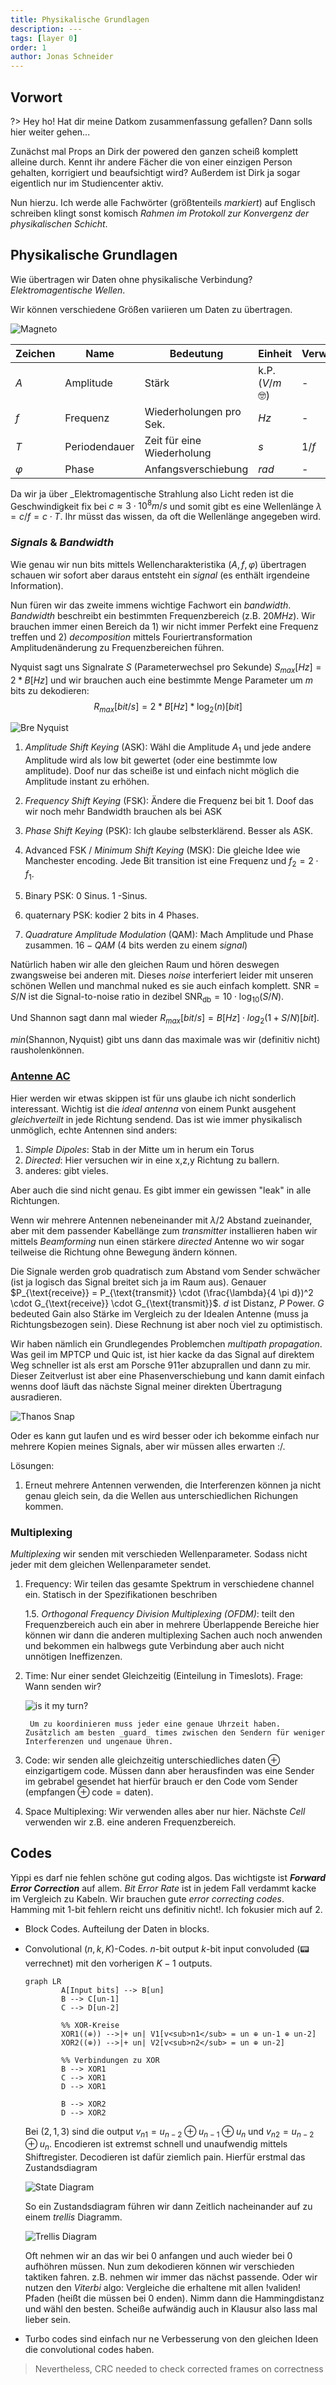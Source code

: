 ```yaml
---
title: Physikalische Grundlagen
description: ---
tags: [layer 0]
order: 1
author: Jonas Schneider
---
```


## Vorwort

?> Hey ho! Hat dir meine Datkom zusammenfassung gefallen? Dann solls hier weiter gehen...

Zunächst mal Props an Dirk der powered den ganzen scheiß komplett alleine durch. Kennt ihr andere Fächer die von einer einzigen Person gehalten, korrigiert und beaufsichtigt wird?
Außerdem ist Dirk ja sogar eigentlich nur im Studiencenter aktiv.

Nun hierzu. Ich werde alle Fachwörter (größtenteils _markiert_) auf Englisch schreiben klingt sonst komisch _Rahmen im Protokoll zur Konvergenz der physikalischen Schicht_.

## Physikalische Grundlagen

Wie übertragen wir Daten ohne physikalische Verbindung? _Elektromagentische Wellen_.

Wir können verschiedene Größen variieren um Daten zu übertragen.

![Magneto](/summary-assets/syscom/mit/wave-characteristics.png)

| Zeichen | Name      | Bedeutung            | Einheit | Verwandheit |
| ------- | --------- | -------------------- | ------- | ----------- |
| $A$     | Amplitude | Stärk | k.P. ($V/m$ 🤓) | - |
| $f$     | Frequenz | Wiederholungen pro Sek.| $Hz$ | - |
| $T$ | Periodendauer | Zeit für eine Wiederholung | $s$ | $1/f$ |
| $\varphi$ | Phase | Anfangsverschiebung | $rad$ | - |

Da wir ja über _Elektromagentische Strahlung also Licht reden ist die Geschwindigkeit fix bei $c \approx 3 \cdot 10^8 m/s$ und somit gibt es eine Wellenlänge $\lambda = c/f = c \cdot T$. Ihr müsst das wissen, da oft die Wellenlänge angegeben wird.


### _Signals_ & _Bandwidth_

Wie genau wir nun bits mittels Wellencharakteristika $(A,f,\varphi)$ übertragen schauen wir sofort aber daraus entsteht ein _signal_ (es enthält irgendeine Information).

Nun füren wir das zweite immens wichtige Fachwort ein _bandwidth_. _Bandwidth_ beschreibt ein bestimmten Frequenzbereich (z.B. $20MHz$). Wir brauchen immer einen Bereich da 1) wir nicht immer Perfekt eine Frequenz treffen und 2) _decomposition_ mittels Fouriertransformation Amplitudenänderung zu Frequenzbereichen führen.

Nyquist sagt uns Signalrate $S$ (Parameterwechsel pro Sekunde) $S_{max} [Hz] = 2 * B [Hz]$ und wir brauchen auch eine bestimmte Menge Parameter um $m$ bits zu dekodieren: $$R_{max} [bit/s] = 2 * B [Hz] * \log_2(n) [bit]$$

![Bre Nyquist](https://www.projectrhea.org/rhea/images/thumb/b/b4/Harry_Nyquist.jpg/180px-Harry_Nyquist.jpg)

1. _Amplitude Shift Keying_ (ASK): Wähl die Amplitude $A_1$ und jede andere Amplitude wird als low bit gewertet (oder eine bestimmte low amplitude).
    Doof nur das scheiße ist und einfach nicht möglich die Amplitude instant zu erhöhen.

2. _Frequency Shift Keying_ (FSK): Ändere die Frequenz bei bit 1. Doof das wir noch mehr Bandwidth brauchen als bei ASK
3. _Phase Shift Keying_ (PSK): Ich glaube selbsterklärend. Besser als ASK.
4. Advanced FSK / _Minimum Shift Keying_ (MSK): Die gleiche Idee wie Manchester encoding. Jede Bit transition ist eine Frequenz und $f_2 = 2 \cdot f_1$.
5. Binary PSK: $0$ Sinus. $1$ -Sinus.
6. quaternary PSK: kodier 2 bits in 4 Phases.
7. _Quadrature Amplitude Modulation_ (QAM): Mach Amplitude und Phase zusammen. $16-QAM$ (4 bits werden zu einem _signal_)

Natürlich haben wir alle den gleichen Raum und hören deswegen zwangsweise bei anderen mit. Dieses _noise_ interferiert leider mit unseren schönen Wellen und manchmal nuked es sie auch einfach komplett. $\text{SNR} = S / N$ ist die Signal-to-noise ratio in dezibel $\text{SNR}_{\text{db}} = 10 \cdot \log_10(S/N)$.

Und Shannon sagt dann mal wieder $R_{max} [bit/s] = B [Hz] \cdot log_2 (1 + S/N) [bit]$.

$min(\text{Shannon}, \text{Nyquist})$ gibt uns dann das maximale was wir (definitiv nicht) rausholenkönnen.


### [Antenne AC](https://www.antenneac.de/)

Hier werden wir etwas skippen ist für uns glaube ich nicht sonderlich interessant. Wichtig ist die _ideal antenna_ von einem Punkt ausgehent *gleichverteilt* in jede Richtung sendend. Das ist wie immer physikalisch unmöglich, echte Antennen sind anders:

1. _Simple Dipoles_: Stab in der Mitte um in herum ein Torus
2. _Directed_: Hier versuchen wir in eine x,z,y Richtung zu ballern.
3. anderes: gibt vieles. 

Aber auch die sind nicht genau. Es gibt immer ein gewissen "leak" in alle Richtungen.

Wenn wir mehrere Antennen nebeneinander mit $\lambda / 2$ Abstand zueinander, aber mit dem passender Kabellänge zum _transmitter_ installieren haben wir mittels _Beamforming_ nun einen stärkere _directed_ Antenne wo wir sogar teilweise die Richtung ohne Bewegung ändern können.


Die Signale werden grob quadratisch zum Abstand vom Sender schwächer (ist ja logisch das Signal breitet sich ja im Raum aus). Genauer $P_{\text{receive}} = P_{\text{transmit}} \cdot (\frac{\lambda}{4 \pi d})^2 \cdot G_{\text{receive}} \cdot G_{\text{transmit}}$. $d$ ist Distanz, $P$ Power. $G$ bedeuted Gain also Stärke im Vergleich zu der Idealen Antenne (muss ja Richtungsbezogen sein). Diese Rechnung ist aber noch viel zu optimistisch.

Wir haben nämlich ein Grundlegendes Problemchen _multipath propagation_. Was geil im MPTCP und Quic ist, ist hier kacke da das Signal auf direktem Weg schneller ist als erst am Porsche 911er abzuprallen und dann zu mir. Dieser Zeitverlust ist aber eine Phasenverschiebung und kann damit einfach wenns doof läuft das nächste Signal meiner direkten Übertragung  ausradieren.

![Thanos Snap](https://media4.giphy.com/media/v1.Y2lkPTc5MGI3NjExbXExbTZiM29lejY1MjV5bTkzZ3Zsd3Bwcmx1NThucHQybXV6ZzJwMyZlcD12MV9pbnRlcm5hbF9naWZfYnlfaWQmY3Q9Zw/LOoaJ2lbqmduxOaZpS/giphy.gif)

Oder es kann gut laufen und es wird besser oder ich bekomme einfach nur mehrere Kopien meines Signals, aber wir müssen alles erwarten :/.

Lösungen:

1. Erneut mehrere Antennen verwenden, die Interferenzen können ja nicht genau gleich sein, da die Wellen aus unterschiedlichen Richungen kommen. 

### Multiplexing

_Multiplexing_ wir senden mit verschieden Wellenparameter. Sodass nicht jeder mit dem gleichen Wellenparameter sendet.

1. Frequency: Wir teilen das gesamte Spektrum in verschiedene channel ein. Statisch in der Spezifikationen beschriben

	1.5. _Orthogonal Frequency Division Multiplexing (OFDM)_: teilt den Frequenzbereich auch ein aber in mehrere Überlappende Bereiche hier können wir dann die anderen multiplexing Sachen auch noch anwenden und bekommen ein halbwegs gute Verbindung aber auch nicht unnötigen Ineffizenzen.

2. Time: Nur einer sendet Gleichzeitig (Einteilung in Timeslots). Frage: Wann senden wir?

	![_is it my turn?_](https://media4.giphy.com/media/v1.Y2lkPTc5MGI3NjExbHI2cHlhYm5tdXlmNGlscW11d2Z3d2d6Nmt2ZWR6YWIxMzd2bm9qciZlcD12MV9pbnRlcm5hbF9naWZfYnlfaWQmY3Q9Zw/54rv8mQZtZgyY/giphy.gif)
	
		Um zu koordinieren muss jeder eine genaue Uhrzeit haben. Zusätzlich am besten _guard_ times zwischen den Sendern für weniger Interferenzen und ungenaue Uhren.

3. Code: wir senden alle gleichzeitig unterschiedliches $\text{daten} \oplus \text{einzigartigem code}$. Müssen dann aber herausfinden was eine Sender im gebrabel gesendet hat hierfür brauch er den Code vom Sender $(\text{empfangen} \oplus \text{code} = \text{daten})$.

4. Space Multiplexing: Wir verwenden alles aber nur hier. Nächste _Cell_ verwenden wir z.B. eine anderen Frequenzbereich.

## Codes

Yippi es darf nie fehlen schöne gut coding algos. Das wichtigste ist _**Forward Error Correction**_ auf allem. _Bit Error Rate_ ist in jedem Fall verdammt kacke im Vergleich zu Kabeln. Wir brauchen gute _error correcting codes_. Hamming mit 1-bit fehlern reicht uns definitiv nicht!. Ich fokusier mich auf 2.

- Block Codes. Aufteilung der Daten in blocks. 
- Convolutional $(n,k,K)$-Codes. $n$-bit output $k$-bit input convoluded (📟 verrechnet) mit den vorherigen $K-1$ outputs.

	```mermaid
	graph LR
			A[Input bits] --> B[un]
			B --> C[un-1]
			C --> D[un-2]

			%% XOR-Kreise
			XOR1((⊕)) -->|+ un| V1[v<sub>n1</sub> = un ⊕ un-1 ⊕ un-2]
			XOR2((⊕)) -->|+ un| V2[v<sub>n2</sub> = un ⊕ un-2]

			%% Verbindungen zu XOR
			B --> XOR1
			C --> XOR1
			D --> XOR1

			B --> XOR2
			D --> XOR2
	```

	Bei $(2,1,3)$ sind die output $v_{n1} = u_{n-2} \oplus u_{n-1} \oplus u_n$ und $v_{n2} = u_{n-2} \oplus u_n$. Encodieren ist extremst schnell und unaufwendig mittels Shiftregister. Decodieren ist dafür ziemlich pain. Hierfür erstmal das Zustandsdiagram


	![State Diagram](/summary-assets/syscom/mit/convolutional-state-diagram.png)

	So ein Zustandsdiagram führen wir dann Zeitlich nacheinander auf zu einem _trellis_ Diagramm.

	![Trellis Diagram](/summary-assets/syscom/mit/convolutional-trellis.png)

	Oft nehmen wir an das wir bei 0 anfangen und auch wieder bei 0 aufhöhren müssen. Nun zum dekodieren können wir verschieden taktiken fahren. z.B. nehmen wir immer das nächst passende. Oder wir nutzen den _Viterbi_ algo:
	Vergleiche die erhaltene mit allen !validen! Pfaden (heißt die müssen bei 0 enden). Nimm dann die Hammingdistanz und wähl den besten. Scheiße aufwändig auch in Klausur also lass mal lieber sein.
- Turbo codes sind einfach nur ne Verbesserung von den gleichen Ideen die convolutional codes haben.


> Nevertheless, CRC needed to check corrected frames on correctness
